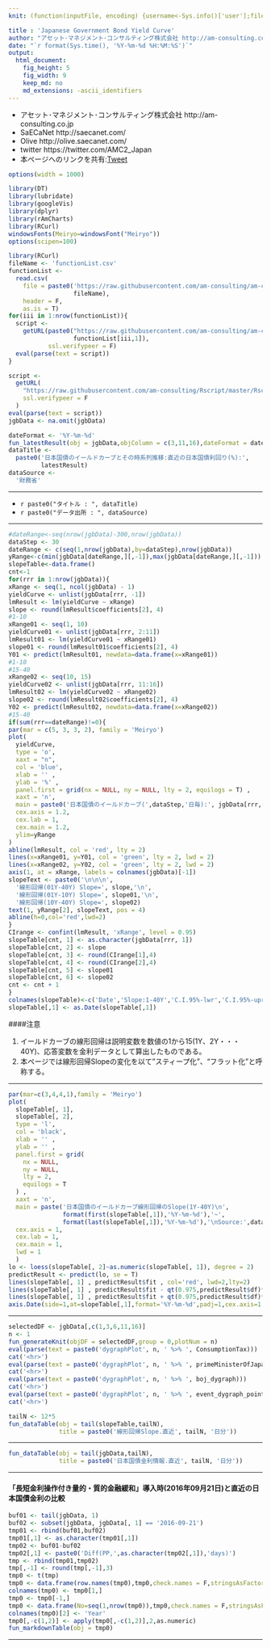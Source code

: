 ```yaml
---
knit: (function(inputFile, encoding) {username<-Sys.info()['user'];fileName<-'defaultPath.csv';pathToFile <-paste0('C:/Users/', username,'/Desktop/pathToCSV/');setwd(pathToFile);buf0<-read.csv(fileName,header = F,skip = 0,stringsAsFactor = F,check.names = F,fileEncoding = 'utf-8');timeStamp<-format(Sys.time(),'%Y%m%d%H%M%S');rmarkdown::render(inputFile, encoding = encoding, output_file = paste0('C:/Users/',username,buf0[2,1],'charts/','am-consulting.co.jp-yieldCurve.html')) })

title : 'Japanese Government Bond Yield Curve'
author: "アセット･マネジメント･コンサルティング株式会社 http://am-consulting.co.jp"
date: "`r format(Sys.time(), '%Y-%m-%d %H:%M:%S')`"
output: 
  html_document:
    fig_height: 5
    fig_width: 9
    keep_md: no
    md_extensions: -ascii_identifiers 
---
```

<link href="http://knowledgevault.saecanet.com/components/rmarkdown-html.css" rel="stylesheet">
<script src="http://knowledgevault.saecanet.com/components/JavascriptCode.js"></script>
<style>.main-container {max-width : 900px;}</style>

- アセット･マネジメント･コンサルティング株式会社 http://am-consulting.co.jp
- SaECaNet http://saecanet.com/
- Olive http://olive.saecanet.com/
- twitter https://twitter.com/AMC2_Japan
- 本ページへのリンクを共有:<a href="https://twitter.com/share" class="twitter-share-button" data-via="AMC2_Japan" data-size="large">Tweet</a> <script>!function(d,s,id){var js,fjs=d.getElementsByTagName(s)[0],p=/^http:/.test(d.location)?'http':'https';if(!d.getElementById(id)){js=d.createElement(s);js.id=id;js.src=p+'://platform.twitter.com/widgets.js';fjs.parentNode.insertBefore(js,fjs);}}(document, 'script', 'twitter-wjs');</script>

```r
options(width = 1000)
```

```r
library(DT)
library(lubridate)
library(googleVis)
library(dplyr)
library(rAmCharts)
library(RCurl)
windowsFonts(Meiryo=windowsFont("Meiryo"))
options(scipen=100)
```

```r
library(RCurl)
fileName <- 'functionList.csv'
functionList <-
  read.csv(
    file = paste0('https://raw.githubusercontent.com/am-consulting/am-consulting.github.io/master/csv/',
                  fileName),
    header = F,
    as.is = T)
for(iii in 1:nrow(functionList)){
  script <- 
    getURL(paste0("https://raw.githubusercontent.com/am-consulting/am-consulting.github.io/master/", 
                  functionList[iii,1]),
           ssl.verifypeer = F)
  eval(parse(text = script))
}
```

```r
script <-
  getURL(
    "https://raw.githubusercontent.com/am-consulting/Rscript/master/Rscript_JGBInterestRate.r",
    ssl.verifypeer = F
  )
eval(parse(text = script))
jgbData <- na.omit(jgbData)
```

```r
dateFormat <- '%Y-%m-%d'
fun_latestResult(obj = jgbData,objColumn = c(3,11,16),dateFormat = dateFormat)
dataTitle <-
  paste0('日本国債のイールドカーブとその時系列推移:直近の日本国債利回り(%):',
         latestResult)
dataSource <-
  '財務省'
```

***

- `r paste0("タイトル : ", dataTitle)`
- `r paste0("データ出所 : ", dataSource)`

***

```r
#dateRange<-seq(nrow(jgbData)-300,nrow(jgbData))
dataStep <- 30
dateRange <- c(seq(1,nrow(jgbData),by=dataStep),nrow(jgbData))
yRange<-c(min(jgbData[dateRange,][,-1]),max(jgbData[dateRange,][,-1]))
slopeTable<-data.frame()
cnt<-1
for(rrr in 1:nrow(jgbData)){
xRange <- seq(1, ncol(jgbData) - 1)
yieldCurve <- unlist(jgbData[rrr, -1])
lmResult <- lm(yieldCurve ~ xRange)
slope <- round(lmResult$coefficients[2], 4)
#1-10
xRange01 <- seq(1, 10)
yieldCurve01 <- unlist(jgbData[rrr, 2:11])
lmResult01 <- lm(yieldCurve01 ~ xRange01)
slope01 <- round(lmResult01$coefficients[2], 4)
Y01 <- predict(lmResult01, newdata=data.frame(x=xRange01))
#1-10
#15-40
xRange02 <- seq(10, 15)
yieldCurve02 <- unlist(jgbData[rrr, 11:16])
lmResult02 <- lm(yieldCurve02 ~ xRange02)
slope02 <- round(lmResult02$coefficients[2], 4)
Y02 <- predict(lmResult02, newdata=data.frame(x=xRange02))
#15-40
if(sum(rrr==dateRange)!=0){
par(mar = c(5, 3, 3, 2), family = 'Meiryo')
plot(
  yieldCurve,
  type = 'o',
  xaxt = "n",
  col = 'blue',
  xlab = '' ,
  ylab = '%' ,
  panel.first = grid(nx = NULL, ny = NULL, lty = 2, equilogs = T) ,
  xaxt = 'n',
  main = paste0('日本国債のイールドカーブ(',dataStep,'日毎):', jgbData[rrr, 1]),
  cex.axis = 1.2,
  cex.lab = 1,
  cex.main = 1.2,
  ylim=yRange
)
abline(lmResult, col = 'red', lty = 2)
lines(x=xRange01, y=Y01, col = 'green', lty = 2, lwd = 2)
lines(x=xRange02, y=Y02, col = 'green', lty = 2, lwd = 2)
axis(1, at = xRange, labels = colnames(jgbData)[-1])
slopeText <- paste0('\n\n\n',
  '線形回帰(01Y-40Y) Slope=', slope,'\n',
  '線形回帰(01Y-10Y) Slope=', slope01,'\n',
  '線形回帰(10Y-40Y) Slope=', slope02)
text(1, yRange[2], slopeText, pos = 4)
abline(h=0,col='red',lwd=2)
}
CIrange <- confint(lmResult, 'xRange', level = 0.95)
slopeTable[cnt, 1] <- as.character(jgbData[rrr, 1])
slopeTable[cnt, 2] <- slope
slopeTable[cnt, 3] <- round(CIrange[1],4)
slopeTable[cnt, 4] <- round(CIrange[2],4)
slopeTable[cnt, 5] <- slope01
slopeTable[cnt, 6] <- slope02
cnt <- cnt + 1
}
colnames(slopeTable)<-c('Date','Slope:1-40Y','C.I.95%-lwr','C.I.95%-upr','Slope:1-10Y','Slope:10Y-40Y')
slopeTable[,1] <- as.Date(slopeTable[,1])
```

####注意

1. イールドカーブの線形回帰は説明変数を数値の1から15(1Y、2Y・・・40Y)、応答変数を金利データとして算出したものである。
1. 本ページでは線形回帰Slopeの変化を以て"スティープ化"、"フラット化"と呼称する。

***

```r
par(mar=c(3,4,4,1),family = 'Meiryo')
plot(
  slopeTable[, 1],
  slopeTable[, 2],
  type = 'l',
  col = 'black',
  xlab = '' ,
  ylab = '' ,
  panel.first = grid(
    nx = NULL,
    ny = NULL,
    lty = 2,
    equilogs = T
  ) ,
  xaxt = 'n',
  main = paste('日本国債のイールドカーブ線形回帰のSlope(1Y-40Y)\n',
               format(first(slopeTable[,1]),'%Y-%m-%d'),'~',
               format(last(slopeTable[,1]),'%Y-%m-%d'),'\nSource:',dataSource),
  cex.axis = 1,
  cex.lab = 1,
  cex.main = 1,
  lwd = 1
  )
lo <- loess(slopeTable[, 2]~as.numeric(slopeTable[, 1]), degree = 2)
predictResult <- predict(lo, se = T)
lines(slopeTable[, 1] , predictResult$fit , col='red', lwd=2,lty=2)
lines(slopeTable[, 1] , predictResult$fit - qt(0.975,predictResult$df)*predictResult$se, lty=2, col='blue')
lines(slopeTable[, 1] , predictResult$fit + qt(0.975,predictResult$df)*predictResult$se, lty=2, col='blue')
axis.Date(side=1,at=slopeTable[,1],format='%Y-%m-%d',padj=1,cex.axis=1.0) 
```

***

```r
selectedDF <- jgbData[,c(1,3,6,11,16)]
n <- 1
fun_generateKnit(objDF = selectedDF,group = 0,plotNum = n)
eval(parse(text = paste0('dygraphPlot', n, ' %>% ', ConsumptionTax)))
cat('<hr>')
eval(parse(text = paste0('dygraphPlot', n, ' %>% ', primeMinisterOfJapan_dygraph)))
cat('<hr>')
eval(parse(text = paste0('dygraphPlot', n, ' %>% ', boj_dygraph)))
cat('<hr>')
eval(parse(text = paste0('dygraphPlot', n, ' %>% ', event_dygraph_point,' %>%  ',event_dygraph_range)))
cat('<hr>')
```

```r
tailN <- 12*5
fun_dataTable(obj = tail(slopeTable,tailN),
              title = paste0('線形回帰Slope.直近', tailN, '日分'))
```

***

```r
fun_dataTable(obj = tail(jgbData,tailN),
              title = paste0('日本国債金利情報.直近', tailN, '日分'))
```

***
#### 「長短金利操作付き量的・質的金融緩和」導入時(2016年09月21日)と直近の日本国債金利の比較

```r
buf01 <- tail(jgbData, 1)
buf02 <- subset(jgbData, jgbData[, 1] == '2016-09-21')
tmp01 <- rbind(buf01,buf02)
tmp01[,1] <- as.character(tmp01[,1])
tmp02 <- buf01-buf02
tmp02[,1] <- paste0('Diff(PP,',as.character(tmp02[,1]),'days)')
tmp <- rbind(tmp01,tmp02)
tmp[,-1] <- round(tmp[,-1],3)
tmp0 <- t(tmp)
tmp0 <- data.frame(row.names(tmp0),tmp0,check.names = F,stringsAsFactors = F,row.names = NULL)
colnames(tmp0) <- tmp0[1,]
tmp0 <- tmp0[-1,]
tmp0 <- data.frame(No=seq(1,nrow(tmp0)),tmp0,check.names = F,stringsAsFactors = F,row.names = NULL)
colnames(tmp0)[2] <- 'Year'
tmp0[,-c(1,2)] <- apply(tmp0[,-c(1,2)],2,as.numeric)
fun_markdownTable(obj = tmp0)
```

***
<script>MakeNegative();</script>
<script>
  (function(i,s,o,g,r,a,m){i['GoogleAnalyticsObject']=r;i[r]=i[r]||function(){
  (i[r].q=i[r].q||[]).push(arguments)},i[r].l=1*new Date();a=s.createElement(o),
  m=s.getElementsByTagName(o)[0];a.async=1;a.src=g;m.parentNode.insertBefore(a,m)
  })(window,document,'script','https://www.google-analytics.com/analytics.js','ga');

  ga('create', 'UA-3077339-5', 'auto');
  ga('send', 'pageview');

</script>
